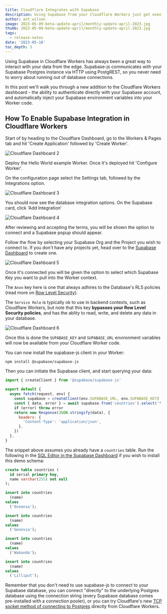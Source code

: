 ```yaml
---
title: Cloudflare Integrates with Supabase
description: Using Supabase from your Cloudflare Workers just got even easier.
author: ant_wilson
image: 2023-05-09-beta-update-april/monthly-update-april-2023.jpg
thumb: 2023-05-09-beta-update-april/monthly-update-april-2023.jpg
tags:
  - release-notes
date: '2023-05-18'
toc_depth: 3
---
```


Using Supabase in Cloudflare Workers has always been a great way to interact with your data from the edge. Supabase-js communicates with your Supabase Postgres instance via HTTP using PostgREST, so you never need to worry about running out of database connections.

In this post we'll walk you through a new addition to the Cloudflare Workers dashboard - the ability to authenticate directly with your Supabase account, and automatically inject your Supabase environment variables into your Worker code.

## How To Enable Supabase Integration in Cloudflare Workers

Start of by heading to the Cloudflare Dashboard, go to the Workers & Pages tab and hit 'Create Application' followed by 'Create Worker'.

![Cloudflare Dashboard 2](/images/blog/cloudflare-integration/2.png)

Deploy the Hello World example Worker. Once it's deployed hit 'Configure Worker'.

On the configuration page select the Settings tab, followed by the Integrations option.

![Cloudflare Dashboard 3](/images/blog/cloudflare-integration/3.png)

You should now see the database integration options. On the Supabase card, click 'Add Integration'

![Cloudflare Dashboard 4](/images/blog/cloudflare-integration/4.png)

After reviewing and accepting the terms, you will be shown the option to connect and a Supabase popup should appear.

Follow the flow by selecting your Supabase Org and the Project you wish to connect to. If you don't have any projects yet, head over to the [Supabase Dashboard](https://app.supabase.com) to create one.

![Cloudflare Dashboard 5](/images/blog/cloudflare-integration/5.png)

Once it's connected you will be given the option to select which Supabase Key you want to pull into the Worker context.

The `Anon` key here is one that always adhires to the Database's RLS policies (read more on [Row Level Security](https://supabase.com/docs/guides/auth/row-level-security)).

The `Service Role` is typically ok to use in backend contexts, such as Cloudflare Workers, but note that this key **bypasses your Row Level Security policies**, and has the ablity to read, write, and delete any data in your database.

![Cloudflare Dashboard 6](/images/blog/cloudflare-integration/6.png)

Once this is done the `SUPABASE_KEY` and `SUPABASE_URL` environment variables will now be available from your Cloudflare Worker code.

You can now install the supabase-js client in your Worker:

`npm install @supabase/supabase-js`

Then you can initiate the Supabase client, and start querying your data:

```javascript
import { createClient } from '@supabase/supabase-js'

export default {
  async fetch(request, env) {
    const supabase = createClient(env.SUPABASE_URL, env.SUPABASE_KEY)
    const { data, error } = await supabase.from('countries').select('*')
    if (error) throw error
    return new Response(JSON.stringify(data), {
      headers: {
        'Content-Type': 'application/json',
      },
    })
  },
}
```

The snippet above assumes you already have a `countries` table. Run the following in the [SQL Editor in the Supabase Dashboard](https://app.supabase.com/project/_/sql) if you wish to install this demo schema:

```sql
create table countries (
  id serial primary key,
  name varchar(255) not null
);

insert into countries
  (name)
values
  ('Oceania');

insert into countries
  (name)
values
  ('Genovia');

insert into countries
  (name)
values
  ('Wakanda');

insert into countries
  (name)
values
  ('Lilliput');
```

Remember that you don't need to use supabase-js to connect to your Supabase database, you can connect "directly" to the underlying Postgres database using the connection string (every Supabase database comes pre-installed with a connection pooler), or you can try Cloudflare's new [TCP socket method of connecting to Postgres](https://blog.cloudflare.com/workers-tcp-socket-api-connect-databases/) directly from Cloudflare Workers.
